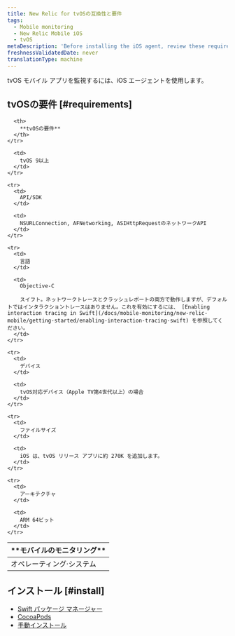```yaml
---
title: New Relic for tvOSの互換性と要件
tags:
  - Mobile monitoring
  - New Relic Mobile iOS
  - tvOS
metaDescription: 'Before installing the iOS agent, review these requirements.'
freshnessValidatedDate: never
translationType: machine
---
```


tvOS モバイル アプリを監視するには、iOS エージェントを使用します。

## tvOSの要件 [#requirements]

<table>
  <thead>
    <tr>
      <th width={200}>
        **モバイルのモニタリング**
      </th>

      <th>
        **tvOSの要件**
      </th>
    </tr>
  </thead>

  <tbody>
    <tr>
      <td>
        オペレーティング·システム
      </td>

      <td>
        tvOS 9以上
      </td>
    </tr>

    <tr>
      <td>
        API/SDK
      </td>

      <td>
        NSURLConnection, AFNetworking, ASIHttpRequestのネットワークAPI
      </td>
    </tr>

    <tr>
      <td>
        言語
      </td>

      <td>
        Objective-C

        スイフト。ネットワークトレースとクラッシュレポートの両方で動作しますが、デフォルトではインタラクショントレースはありません。これを有効にするには、 [Enabling interaction tracing in Swift](/docs/mobile-monitoring/new-relic-mobile/getting-started/enabling-interaction-tracing-swift) を参照してください。
      </td>
    </tr>

    <tr>
      <td>
        デバイス
      </td>

      <td>
        tvOS対応デバイス（Apple TV第4世代以上）の場合
      </td>
    </tr>

    <tr>
      <td>
        ファイルサイズ
      </td>

      <td>
        iOS は、tvOS リリース アプリに約 270K を追加します。
      </td>
    </tr>

    <tr>
      <td>
        アーキテクチャ
      </td>

      <td>
        ARM 64ビット
      </td>
    </tr>
  </tbody>
</table>

## インストール [#install]

* [Swift パッケージ マネージャー](/docs/mobile-monitoring/new-relic-mobile-ios/installation/spm-installation)
* [CocoaPods](/docs/mobile-monitoring/new-relic-mobile-ios/installation/cocoapods-installation)
* [手動インストール](/docs/mobile-monitoring/new-relic-mobile-ios/installation/ios-manual-installation)